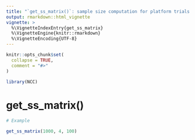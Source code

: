 ---
title: "`get_ss_matrix()`: sample size computation for platform trials with continuous data"
output: rmarkdown::html_vignette
vignette: >
  %\VignetteIndexEntry{get_ss_matrix}
  %\VignetteEngine{knitr::rmarkdown}
  %\VignetteEncoding{UTF-8}
---

```{r, include = FALSE}
knitr::opts_chunk$set(
  collapse = TRUE,
  comment = "#>"
)
```

```{r setup}
library(NCC)
```

# get_ss_matrix()

```{r}
# Example 

get_ss_matrix(1000, 4, 100)
```
